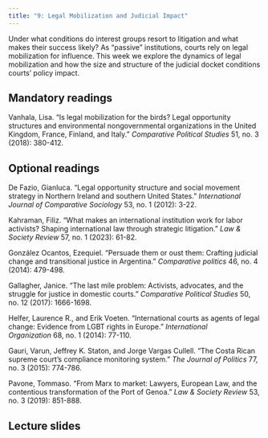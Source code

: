 ```yaml
---
title: "9: Legal Mobilization and Judicial Impact"
---
```


Under what conditions do interest groups resort to litigation and what makes their success likely? As "passive" institutions, courts rely on legal mobilization for influence. This week we explore the dynamics of legal mobilization and how the size and structure of the judicial docket conditions courts' policy impact.

## Mandatory readings

Vanhala, Lisa. "Is legal mobilization for the birds? Legal opportunity structures and environmental nongovernmental organizations in the United Kingdom, France, Finland, and Italy." *Comparative Political Studies* 51, no. 3 (2018): 380-412.

## Optional readings

De Fazio, Gianluca. "Legal opportunity structure and social movement strategy in Northern Ireland and southern United States." *International Journal of Comparative Sociology* 53, no. 1 (2012): 3-22.

Kahraman, Filiz. "What makes an international institution work for labor activists? Shaping international law through strategic litigation." *Law & Society Review* 57, no. 1 (2023): 61-82.

González Ocantos, Ezequiel. "Persuade them or oust them: Crafting judicial change and transitional justice in Argentina." *Comparative politics* 46, no. 4 (2014): 479-498.

Gallagher, Janice. "The last mile problem: Activists, advocates, and the struggle for justice in domestic courts." *Comparative Political Studies* 50, no. 12 (2017): 1666-1698.

Helfer, Laurence R., and Erik Voeten. "International courts as agents of legal change: Evidence from LGBT rights in Europe." *International Organization* 68, no. 1 (2014): 77-110.

Gauri, Varun, Jeffrey K. Staton, and Jorge Vargas Cullell. "The Costa Rican supreme court’s compliance monitoring system." *The Journal of Politics* 77, no. 3 (2015): 774-786.

Pavone, Tommaso. "From Marx to market: Lawyers, European Law, and the contentious transformation of the Port of Genoa." *Law & Society Review* 53, no. 3 (2019): 851-888.

## Lecture slides

<!-- [Week 9](lectures/09-legal-mobilization.html) -->
